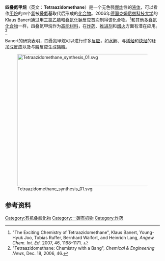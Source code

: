 {{Chembox
|   Name = 四叠氮甲烷
|   ImageFile = Tetraazidomethane 01.svg
| ImageSize = 110px
|   ImageName = 四叠氮甲烷
|   ImageFile1 = Tetraazidomethane-3D-vdW.png
<!-- | ImageSize1 = 120px  -->
|   ImageName1 = 四叠氮甲烷
|   IUPACName = Tetraazidomethane
| Section1 = {{Chembox Identifiers
| CASNo = 869384-16-7
| CASNo_Ref = {{cascite|changed|??}}
|  SMILES  =  [N-]=[N+]=NC(N=[N+]=[N-])(N=[N+]=[N-])N=[N+]=[N-]
|   PubChem = 16059578
| InChI = 1/CN12/c2-10-6-1(7-11-3,8-12-4)9-13-5
| InChIKey = PGNZIEKVQCKOBT-UHFFFAOYAX
| StdInChI_Ref = {{stdinchicite|correct|chemspider}}
| StdInChI = 1S/CN12/c2-10-6-1(7-11-3,8-12-4)9-13-5
| StdInChIKey_Ref = {{stdinchicite|correct|chemspider}}
| StdInChIKey = PGNZIEKVQCKOBT-UHFFFAOYSA-N
| ChemSpiderID_Ref = {{chemspidercite|correct|chemspider}}
| ChemSpiderID=17219283  
|   SMILES2 = [N-]=[N+]=N\C(\N=[N+]=[N-])(\N=[N+]=[N-])\N=[N+]=[N-]
}}
| Section2 = {{Chembox Properties
|   Formula = CN<sub>12</sub>
|   MolarMass = 190.13 
|   Density = ? g/cm<sup>3</sup>
|   BoilingPt = ~165 °C (估计值)
  }}
}}
'''四叠氮甲烷'''（英文：'''Tetraazidomethane'''）是一个无色强[[爆炸|爆炸]]性的[[液体|液体]]，可以看作[[甲烷|甲烷]]的四个[[氢|氢]]被[[叠氮|叠氮]]基取代后形成的[[化合物|化合物]]。2006年[[德国|德国]][[克姆尼兹科技大学|克姆尼兹科技大学]]的Klaus Banert通过用[[三氯乙腈|三氯乙腈]]和[[叠氮化钠|叠氮化钠]]反应首次制得该化合物。<ref>"The Exciting Chemistry of Tetraazidomethane", Klaus Banert, Young-Hyuk Joo, Tobias Ruffer, Bernhard Walfort, and Heinrich Lang, ''Angew. Chem. Int. Ed.'' 2007, 46, 1168–1171.  {{DOI|10.1002/anie.200603960}}</ref>和其他[[多叠氮化合物|多叠氮化合物]]一样，四叠氮甲烷作为[[高能材料|高能材料]]，在[[炸药|炸药]]、[[推进剂|推进剂]]和[[烟火|烟火]]方面有潜在应用。<ref>"Tetraazidomethane: Chemistry with a Bang", ''Chemical & Engineering News'', Dec. 18, 2006, 46.</ref>

Banert的研究表明，四叠氮甲烷可以进行许多[[化学反应|反应]]，如[[水解反应|水解]]、与[[烯烃|烯烃]]和[[炔烃|炔烃]]的[[环加成反应|环加成反应]]以及与[[膦|膦]]反应生成[[磷腈|磷腈]]。

[[File:Tetraazidomethane_synthesis_01.svg|430px]]

==参考资料==
<div class="references-small">
<references/>
</div>

{{叠氮化物}}

[[Category:有机叠氮化物|Category:有机叠氮化物]]
[[Category:一碳有机物|Category:一碳有机物]]
[[Category:炸药|Category:炸药]]